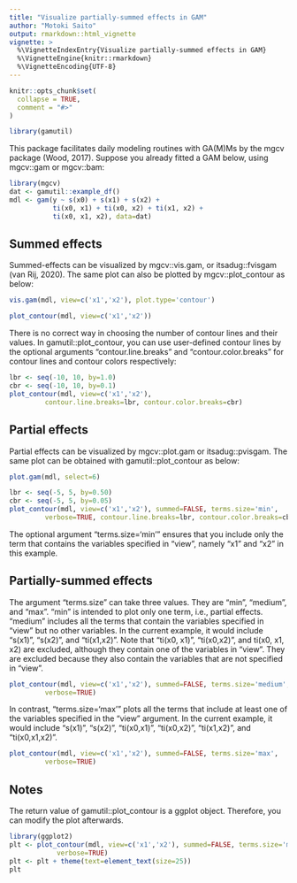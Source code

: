 ```yaml
---
title: "Visualize partially-summed effects in GAM"
author: "Motoki Saito"
output: rmarkdown::html_vignette
vignette: >
  %\VignetteIndexEntry{Visualize partially-summed effects in GAM}
  %\VignetteEngine{knitr::rmarkdown}
  %\VignetteEncoding{UTF-8}
---
```


```r
knitr::opts_chunk$set(
  collapse = TRUE,
  comment = "#>"
)
```

```r
library(gamutil)
```

<!--
```r
n <- 1000
set.seed(123)
x0 <- runif(n, -1, 1)
set.seed(1234)
x1 <- runif(n, -1, 1)
set.seed(12345)
x2 <- runif(n, -1, 1)
set.seed(123456)
e <- rnorm(n, 0, 1)
f <- function (x, a, b, d, g) a*x^3 + b*x^2 + d*x^1 + g
f0 <-  0.1 * f(x0,  0.02,  0.01, -0.01,  0.00)
f1 <-  0.1 * f(x1,  0.02,  0.00, -0.02,  0.02)
f2 <-  0.1 * f(x2,  0.01, -0.01,  0.03, -0.03)
f3 <-  0.5 * f(x0,  0.02,  0.00, -0.04,  0.04) *
	     f(x1,  0.20,  0.00,  0.50, -0.05)
f4 <-  1.0 * f(x0,  0.02,  0.10,  0.01,  0.02) *
	     f(x2,  0.20,  0.10, -0.60,  0.06)
f5 <-  5.0 * f(x1,  1.20, -0.25, -0.01,  0.20) *
	     f(x2,  0.60, -0.25, -0.10,  0.06)
f6 <- 10.0 * f(x0,  0.10,  0.20,  0.25,  0.20) *
	     f(x1, -1.20,  0.03,  0.10,  1.20) *
	     f(x2,  0.50,  0.40, -0.20,  0.60)
y <- f0 + f1 + f2 + f3 + f4 + f5 + f6 + e
```
-->

This package facilitates daily modeling routines with GA(M)Ms by the mgcv
package (Wood, 2017). Suppose you already fitted a GAM below, using mgcv::gam
or mgcv::bam:

```r
library(mgcv)
dat <- gamutil::example_df()
mdl <- gam(y ~ s(x0) + s(x1) + s(x2) +
	       ti(x0, x1) + ti(x0, x2) + ti(x1, x2) +
	       ti(x0, x1, x2), data=dat)
```

## Summed effects
Summed-effects can be visualized by mgcv::vis.gam, or itsadug::fvisgam (van
Rij, 2020). The same plot can also be plotted by mgcv::plot_contour as below:

```r
vis.gam(mdl, view=c('x1','x2'), plot.type='contour')
```

```r
plot_contour(mdl, view=c('x1','x2'))
```

There is no correct way in choosing the number of contour lines and their
values. In gamutil::plot_contour, you can use user-defined contour lines by
the optional arguments "contour.line.breaks" and "contour.color.breaks" for
contour lines and contour colors respectively:

```r
lbr <- seq(-10, 10, by=1.0)
cbr <- seq(-10, 10, by=0.1)
plot_contour(mdl, view=c('x1','x2'),
	     contour.line.breaks=lbr, contour.color.breaks=cbr)
```


## Partial effects
Partial effects can be visualized by mgcv::plot.gam or itsadug::pvisgam. The
same plot can be obtained with gamutil::plot_contour as below:

```r
plot.gam(mdl, select=6)
```

```r
lbr <- seq(-5, 5, by=0.50)
cbr <- seq(-5, 5, by=0.05)
plot_contour(mdl, view=c('x1','x2'), summed=FALSE, terms.size='min',
	     verbose=TRUE, contour.line.breaks=lbr, contour.color.breaks=cbr)
```

The optional argument "terms.size='min'" ensures that you include only the term
that contains the variables specified in "view", namely "x1" and "x2" in this
example.


## Partially-summed effects

The argument "terms.size" can take three values. They are "min", "medium", and
"max". "min" is intended to plot only one term, i.e., partial effects. "medium"
includes all the terms that contain the variables specified in "view" but no
other variables. In the current example, it would include "s(x1)", "s(x2)", and
"ti(x1,x2)". Note that "ti(x0, x1)", "ti(x0,x2)", and ti(x0, x1, x2) are
excluded, although they contain one of the variables in "view". They are
excluded because they also contain the variables that are not specified in
"view".

```r
plot_contour(mdl, view=c('x1','x2'), summed=FALSE, terms.size='medium',
	     verbose=TRUE)
```

In contrast, "terms.size='max'" plots all the terms that include at least one
of the variables specified in the "view" argument. In the current example, it
would include "s(x1)", "s(x2)", "ti(x0,x1)", "ti(x0,x2)", "ti(x1,x2)", and
"ti(x0,x1,x2)".

```r
plot_contour(mdl, view=c('x1','x2'), summed=FALSE, terms.size='max',
	     verbose=TRUE)
```


## Notes

The return value of gamutil::plot_contour is a ggplot object. Therefore, you
can modify the plot afterwards.

```r
library(ggplot2)
plt <- plot_contour(mdl, view=c('x1','x2'), summed=FALSE, terms.size='medium',
		    verbose=TRUE)
plt <- plt + theme(text=element_text(size=25))
plt
```
